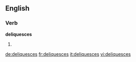 
==English==

===Verb===
'''deliquesces'''

# {{en-third-person singular of|deliquesce}}

[[de:deliquesces]]
[[fr:deliquesces]]
[[it:deliquesces]]
[[vi:deliquesces]]